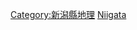 {{日本行政區劃分類導航|山峰}}
{{Commonscat|Mountains of Niigata prefecture}}

[[Category:新潟縣地理|Category:新潟縣地理]]
[[Category:日本各都道府縣山峰|Niigata]]